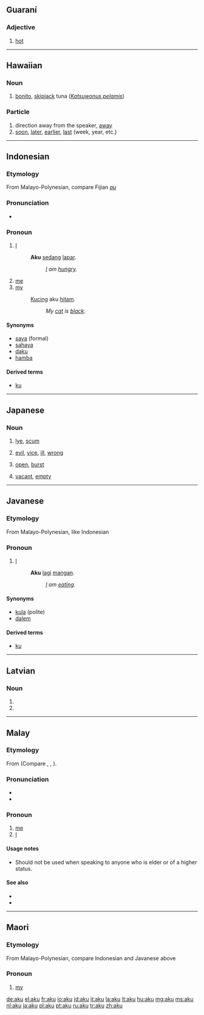 {{also|Aku}}
==Guaraní==

===Adjective===
{{head|gn|adjective}}

# [[hot]]

----

==Hawaiian==

===Noun===
{{head|haw|noun}}

# [[bonito]], [[skipjack]] tuna (''[[Katsuwonus pelamis]]'')

===Particle===
{{head|haw|particle}}

# direction away from the speaker, [[away]]
# [[soon]], [[later]], [[earlier]], [[last]] (week, year, etc.)

----

==Indonesian==

===Etymology===
From Malayo-Polynesian, compare Fijian ''[[au]]''

===Pronunciation===
* {{IPA|/aku/|lang=id}}

===Pronoun===
{{head|id|pronoun|personal pronoun, informal}}

# [[I]]
#: '''Aku''' [[sedang]] [[lapar]].
#:: ''[[I]] am [[hungry]].''
# [[me]]
# [[my]]
#: [[kucing|Kucing]] aku [[hitam]].
#:: ''My [[cat]] is [[black]].''

====Synonyms====
* [[saya]] (formal)
* [[sahaya]]
* [[daku]]
* [[hamba]]

====Derived terms====
* [[ku]]

----

==Japanese==

===Noun===
{{ja-noun|r|hira=あく}}

# {{ja-def|灰汁}} [[lye]], [[scum]]
# {{ja-def|悪}} [[evil]], [[vice]], [[ill]], [[wrong]]
# {{ja-def|開く}} [[open]], [[burst]]
# {{ja-def|空く}} [[vacant]], [[empty]]

----

==Javanese==

===Etymology===
From Malayo-Polynesian, like Indonesian {{term|aku|lang=id}}

===Pronoun===
{{head|jv|pronoun|personal pronoun, informal|sc=Latn}}

# [[I]]
#: '''Aku''' [[lagi]] [[mangan]].
#:: ''[[I]] am [[eating]].''

====Synonyms====
* [[kula]] (polite)
* [[dalem]]

====Derived terms====
* [[ku]]

----

==Latvian==

===Noun===
{{head|lv|noun form}}

# {{form of|genitive plural|aka|lang=lv}}
# {{form of|accusative singular|aka|lang=lv}}

----

==Malay==

===Etymology===
From {{proto|Malayo-Polynesian|lang=ms}} (Compare {{etyl|fj|-}} {{term|au|lang=fj}}, {{etyl|iba|-}} {{term|aku|lang=iba}}, {{etyl|jv|-}} {{term|aku|lang=jv}}).

===Pronunciation===
* {{IPA|/aku/|lang=ms}}
* {{rhymes|aku|ku|u|lang=ms}}

===Pronoun===
{{head|ms|pronoun|personal pronoun, informal}}

# [[me]]
# [[I]]

====Usage notes====
* Should not be used when speaking to anyone who is elder or of a higher status.

====See also====
* {{l|ms|beta}}
* {{l|ms|saya}}

----

==Maori==

===Etymology===
From Malayo-Polynesian, compare Indonesian and Javanese above

===Pronoun===
{{head|mi|pronoun}}

# [[my]]

[[de:aku]]
[[el:aku]]
[[fr:aku]]
[[io:aku]]
[[id:aku]]
[[it:aku]]
[[la:aku]]
[[lt:aku]]
[[hu:aku]]
[[mg:aku]]
[[ms:aku]]
[[nl:aku]]
[[ja:aku]]
[[pl:aku]]
[[pt:aku]]
[[ru:aku]]
[[tr:aku]]
[[zh:aku]]